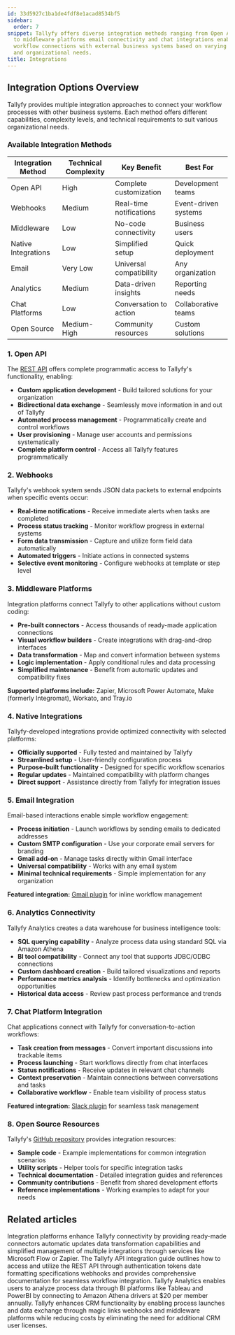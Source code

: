 ```yaml
---
id: 33d5927c1ba1de4fdf8e1acad8534bf5
sidebar:
  order: 7
snippet: Tallyfy offers diverse integration methods ranging from Open API and webhooks
  to middleware platforms email connectivity and chat integrations enabling seamless
  workflow connections with external business systems based on varying technical requirements
  and organizational needs.
title: Integrations
---
```


## Integration Options Overview

Tallyfy provides multiple integration approaches to connect your workflow processes with other business systems. Each method offers different capabilities, complexity levels, and technical requirements to suit various organizational needs.

### Available Integration Methods

| Integration Method | Technical Complexity | Key Benefit | Best For |
|-------------------|---------------------|-------------|----------|
| Open API | High | Complete customization | Development teams |
| Webhooks | Medium | Real-time notifications | Event-driven systems |
| Middleware | Low | No-code connectivity | Business users |
| Native Integrations | Low | Simplified setup | Quick deployment |
| Email | Very Low | Universal compatibility | Any organization |
| Analytics | Medium | Data-driven insights | Reporting needs |
| Chat Platforms | Low | Conversation to action | Collaborative teams |
| Open Source | Medium-High | Community resources | Custom solutions |

### 1. Open API

The [REST API](https://go.tallyfy.com/api/) offers complete programmatic access to Tallyfy's functionality, enabling:

- **Custom application development** - Build tailored solutions for your organization
- **Bidirectional data exchange** - Seamlessly move information in and out of Tallyfy
- **Automated process management** - Programmatically create and control workflows
- **User provisioning** - Manage user accounts and permissions systematically
- **Complete platform control** - Access all Tallyfy features programmatically

### 2. Webhooks

Tallyfy's webhook system sends JSON data packets to external endpoints when specific events occur:

- **Real-time notifications** - Receive immediate alerts when tasks are completed
- **Process status tracking** - Monitor workflow progress in external systems
- **Form data transmission** - Capture and utilize form field data automatically
- **Automated triggers** - Initiate actions in connected systems
- **Selective event monitoring** - Configure webhooks at template or step level

### 3. Middleware Platforms

Integration platforms connect Tallyfy to other applications without custom coding:

- **Pre-built connectors** - Access thousands of ready-made application connections
- **Visual workflow builders** - Create integrations with drag-and-drop interfaces
- **Data transformation** - Map and convert information between systems
- **Logic implementation** - Apply conditional rules and data processing
- **Simplified maintenance** - Benefit from automatic updates and compatibility fixes

**Supported platforms include:** Zapier, Microsoft Power Automate, Make (formerly Integromat), Workato, and Tray.io

### 4. Native Integrations

Tallyfy-developed integrations provide optimized connectivity with selected platforms:

- **Officially supported** - Fully tested and maintained by Tallyfy
- **Streamlined setup** - User-friendly configuration process
- **Purpose-built functionality** - Designed for specific workflow scenarios
- **Regular updates** - Maintained compatibility with platform changes
- **Direct support** - Assistance directly from Tallyfy for integration issues

### 5. Email Integration

Email-based interactions enable simple workflow engagement:

- **Process initiation** - Launch workflows by sending emails to dedicated addresses
- **Custom SMTP configuration** - Use your corporate email servers for branding
- **Gmail add-on** - Manage tasks directly within Gmail interface
- **Universal compatibility** - Works with any email system
- **Minimal technical requirements** - Simple implementation for any organization

**Featured integration:** [Gmail plugin](https://workspace.google.com/marketplace/app/tallyfy/671710262095) for inline workflow management

### 6. Analytics Connectivity

Tallyfy Analytics creates a data warehouse for business intelligence tools:

- **SQL querying capability** - Analyze process data using standard SQL via Amazon Athena
- **BI tool compatibility** - Connect any tool that supports JDBC/ODBC connections
- **Custom dashboard creation** - Build tailored visualizations and reports
- **Performance metrics analysis** - Identify bottlenecks and optimization opportunities
- **Historical data access** - Review past process performance and trends

### 7. Chat Platform Integration

Chat applications connect with Tallyfy for conversation-to-action workflows:

- **Task creation from messages** - Convert important discussions into trackable items
- **Process launching** - Start workflows directly from chat interfaces
- **Status notifications** - Receive updates in relevant chat channels
- **Context preservation** - Maintain connections between conversations and tasks
- **Collaborative workflow** - Enable team visibility of process status

**Featured integration:** [Slack plugin](https://go.tallyfy.com/api/functions/slack/oauth2/install) for seamless task management

### 8. Open Source Resources

Tallyfy's [GitHub repository](https://github.com/tallyfy/api-support) provides integration resources:

- **Sample code** - Example implementations for common integration scenarios
- **Utility scripts** - Helper tools for specific integration tasks
- **Technical documentation** - Detailed integration guides and references
- **Community contributions** - Benefit from shared development efforts
- **Reference implementations** - Working examples to adapt for your needs


<PageTree />


## Related articles
<CardGrid>
<LinkTitleCard header="<b>Middleware > Why use an integration platform with Tallyfy</b>" href="/products/pro/integrations/middleware/why-should-i-use-an-integration-platform-with-tallyfy/" > Integration platforms enhance Tallyfy connectivity by providing ready-made connectors automatic updates data transformation capabilities and simplified management of multiple integrations through services like Microsoft Flow or Zapier. </LinkTitleCard>
<LinkTitleCard header="<b>Open Api > Integrate with Tallyfy using API</b>" href="/products/pro/integrations/open-api/how-to-integrate-with-tallyfy-using-api/" > The Tallyfy API integration guide outlines how to access and utilize the REST API through authentication tokens date formatting specifications webhooks and provides comprehensive documentation for seamless workflow integration. </LinkTitleCard>
<LinkTitleCard header="<b>Integrations > Tallyfy Analytics</b>" href="/products/pro/integrations/analytics/" > Tallyfy Analytics enables users to analyze process data through BI platforms like Tableau and PowerBI by connecting to Amazon Athena drivers at $20 per member annually. </LinkTitleCard>
<LinkTitleCard header="<b>Middleware > Integrate to your CRM or ERP</b>" href="/products/pro/integrations/middleware/integrate-into-crm/" > Tallyfy enhances CRM functionality by enabling process launches and data exchange through magic links webhooks and middleware platforms while reducing costs by eliminating the need for additional CRM user licenses. </LinkTitleCard>
</CardGrid>